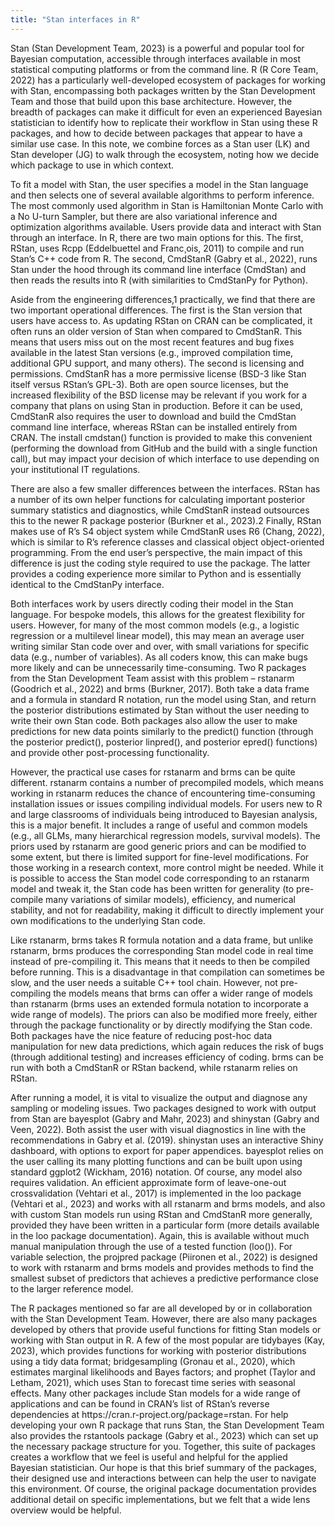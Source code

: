 ```yaml
---
title: "Stan interfaces in R"
---
```


Stan (Stan Development Team, 2023) is a powerful and popular tool for Bayesian computation, accessible through interfaces available in most statistical computing platforms or from the command line. R (R Core Team, 2022) has a particularly well-developed ecosystem of packages for working with Stan, encompassing both packages written by the Stan Development Team and those that build upon this base architecture. However, the breadth of packages can make it difficult for even an experienced Bayesian statistician to identify how to replicate their workflow in Stan using these R packages, and how to decide between packages that appear to have a similar use case. In this note, we combine forces as a Stan user (LK) and Stan developer (JG) to walk through the ecosystem, noting how we decide which package to use in which context.

To fit a model with Stan, the user specifies a model in the Stan language and then selects one of several available algorithms to perform inference. The most commonly used algorithm in Stan is Hamiltonian Monte Carlo with a No U-turn Sampler, but there are also variational inference and optimization algorithms available. Users provide data and interact with Stan through an interface. In R, there are two main options for this. The first, RStan, uses Rcpp (Eddelbuettel and Franc¸ois, 2011) to compile and run Stan’s C++ code from R. The second, CmdStanR (Gabry et al., 2022), runs Stan under the hood through its command line interface (CmdStan) and then reads the results into R (with similarities to CmdStanPy for Python).

Aside from the engineering differences,1 practically, we find that there are two important operational differences. The first is the Stan version that users have access to. As updating RStan on CRAN can be complicated, it often runs an older version of Stan when compared to CmdStanR. This means that users miss out on the most recent features and bug fixes available in the latest Stan versions (e.g., improved compilation time, additional GPU support, and many others). The second is licensing and permissions. CmdStanR has a more permissive license (BSD-3 like Stan itself versus RStan’s GPL-3). Both are open source licenses, but the increased flexibility of the BSD license may be relevant if you work for a company that plans on using Stan in production. Before it can be used, CmdStanR also requires the user to download and build the CmdStan command line interface, whereas RStan can be installed entirely from CRAN. The install cmdstan() function is provided to make this convenient (performing the download from GitHub and the build with a single function call), but may impact your decision of which interface to use depending on your institutional IT regulations.

There are also a few smaller differences between the interfaces. RStan has a number of its own helper functions for calculating important posterior summary statistics and diagnostics, while CmdStanR instead outsources this to the newer R package posterior (Burkner et al., 2023).2 Finally, RStan makes use of R’s S4 object system while CmdStanR uses R6 (Chang, 2022), which is similar to R’s reference classes and classical object object-oriented programming. From the end user’s perspective, the main impact of this difference is just the coding style required to use the package. The latter provides a coding experience more similar to Python and is essentially identical to the CmdStanPy interface.

Both interfaces work by users directly coding their model in the Stan language. For bespoke models, this allows for the greatest flexibility for users. However, for many of the most common models (e.g., a logistic regression or a multilevel linear model), this may mean an average user writing similar Stan code over and over, with small variations for specific data (e.g., number of variables). As all coders know, this can make bugs more likely and can be unnecessarily time-consuming. Two R packages from the Stan Development Team assist with this problem – rstanarm (Goodrich et al., 2022) and brms (Burkner, 2017). Both take a data frame and a formula in standard R notation, run the model using Stan, and return the posterior distributions estimated by Stan without the user needing to write their own Stan code. Both packages also allow the user to make predictions for new data points similarly to the predict() function (through the posterior predict(), posterior linpred(), and posterior epred() functions) and provide other post-processing functionality.

However, the practical use cases for rstanarm and brms can be quite different. rstanarm contains a number of precompiled models, which means working in rstanarm reduces the chance of encountering time-consuming installation issues or issues compiling individual models. For users new to R and large classrooms of individuals being introduced to Bayesian analysis, this is a major benefit. It includes a range of useful and common models (e.g., all GLMs, many hierarchical regression models, survival models). The priors used by rstanarm are good generic priors and can be modified to some extent, but there is limited support for fine-level modifications. For those working in a research context, more control might be needed. While it is possible to access the Stan model code corresponding to an rstanarm model and tweak it, the Stan code has been written for generality (to pre-compile many variations of similar models), efficiency, and numerical stability, and not for readability, making it difficult to directly implement your own modifications to the underlying Stan code.

Like rstanarm, brms takes R formula notation and a data frame, but unlike rstanarm, brms produces the corresponding Stan model code in real time instead of pre-compiling it. This means that it needs to then be compiled before running. This is a disadvantage in that compilation can sometimes be slow, and the user needs a suitable C++ tool chain. However, not pre-compiling the models means that brms can offer a wider range of models than rstanarm (brms uses an extended formula notation to incorporate a wide range of models). The priors can also be modified more freely, either through the package functionality or by directly modifying the Stan code. Both packages have the nice feature of reducing post-hoc data manipulation for new data predictions, which again reduces the risk of bugs (through additional testing) and increases efficiency of coding. brms can be run with both a CmdStanR or RStan backend, while rstanarm relies on RStan.

After running a model, it is vital to visualize the output and diagnose any sampling or modeling issues. Two packages designed to work with output from Stan are bayesplot (Gabry and Mahr, 2023) and shinystan (Gabry and Veen, 2022). Both assist the user with visual diagnostics in line with the recommendations in Gabry et al. (2019). shinystan uses an interactive Shiny dashboard, with options to export for paper appendices. bayesplot relies on the user calling its many plotting functions and can be built upon using standard ggplot2 (Wickham, 2016) notation. Of course, any model also requires validation. An efficient approximate form of leave-one-out crossvalidation (Vehtari et al., 2017) is implemented in the loo package (Vehtari et al., 2023) and works with all rstanarm and brms models, and also with custom Stan models run using RStan and CmdStanR more generally, provided they have been written in a particular form (more details available in the loo package documentation). Again, this is available without much manual manipulation through the use of a tested function (loo()). For variable selection, the projpred package (Piironen et al., 2022) is designed to work with rstanarm and brms models and provides methods to find the smallest subset of predictors that achieves a predictive performance close to the larger reference model.

The R packages mentioned so far are all developed by or in collaboration with the Stan Development Team. However, there are also many packages developed by others that provide useful functions for fitting Stan models or working with Stan output in R. A few of the most popular are tidybayes (Kay, 2023), which provides functions for working with posterior distributions using a tidy data format; bridgesampling (Gronau et al., 2020), which estimates marginal likelihoods and Bayes factors; and prophet (Taylor and Letham, 2021), which uses Stan to forecast time series with seasonal effects. Many other packages include Stan models for a wide range of applications and can be found in CRAN’s list of RStan’s reverse dependencies at https://cran.r-project.org/package=rstan. For help developing your own R package that runs Stan, the Stan Development Team also provides the rstantools package (Gabry et al., 2023) which can set up the necessary package structure for you. Together, this suite of packages creates a workflow that we feel is useful and helpful for the applied Bayesian statistician. Our hope is that this brief summary of the packages, their designed use and interactions between can help the user to navigate this environment. Of course, the original package documentation provides additional detail on specific implementations, but we felt that a wide lens overview would be helpful.